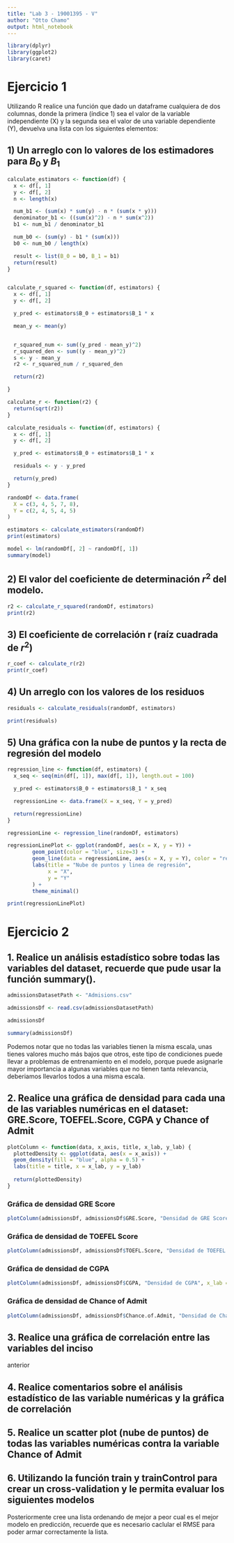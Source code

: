 ```yaml
---
title: "Lab 3 - 19001395 - V"
author: "Otto Chamo"
output: html_notebook
---
```

```r
library(dplyr)
library(ggplot2)
library(caret)
```
# Ejercicio 1

Utilizando R realice una función que dado un dataframe
cualquiera de dos columnas, donde la primera (índice 1) sea el valor de
la variable independiente (X) y la segunda sea el valor de una variable
dependiente (Y), devuelva una lista con los siguientes elementos:

## 1) Un arreglo con lo valores de los estimadores para $B_0$ y $B_1$

```r
calculate_estimators <- function(df) {
  x <- df[, 1]
  y <- df[, 2]
  n <- length(x)

  num_b1 <- (sum(x) * sum(y) - n * (sum(x * y)))
  denominator_b1 <- ((sum(x)^2) - n * sum(x^2))
  b1 <- num_b1 / denominator_b1

  num_b0 <- (sum(y) - b1 * (sum(x)))
  b0 <- num_b0 / length(x)

  result <- list(B_0 = b0, B_1 = b1)
  return(result)
}


calculate_r_squared <- function(df, estimators) {
  x <- df[, 1]
  y <- df[, 2]

  y_pred <- estimators$B_0 + estimators$B_1 * x

  mean_y <- mean(y)


  r_squared_num <- sum((y_pred - mean_y)^2)
  r_squared_den <- sum((y - mean_y)^2)
  s <- y - mean_y
  r2 <- r_squared_num / r_squared_den

  return(r2)

}

calculate_r <- function(r2) {
  return(sqrt(r2))
}

calculate_residuals <- function(df, estimators) {
  x <- df[, 1]
  y <- df[, 2]

  y_pred <- estimators$B_0 + estimators$B_1 * x

  residuals <- y - y_pred

  return(y_pred)
}

```


```r
randomDf <- data.frame(
  X = c(3, 4, 5, 7, 8),
  Y = c(2, 4, 5, 4, 5)
)

estimators <- calculate_estimators(randomDf)
print(estimators)
```

```r
model <- lm(randomDf[, 2] ~ randomDf[, 1])
summary(model)
```

## 2) El valor del coeficiente de determinación $r^2$ del modelo.

```r
r2 <- calculate_r_squared(randomDf, estimators)
print(r2)
```

## 3) El coeficiente de correlación r (raíz cuadrada de $r^2$)
```r
r_coef <- calculate_r(r2)
print(r_coef)
```


## 4) Un arreglo con los valores de los residuos

```r
residuals <- calculate_residuals(randomDf, estimators)

print(residuals)
```
## 5) Una gráfica con la nube de puntos y la recta de regresión del modelo
```r
regression_line <- function(df, estimators) {
  x_seq <- seq(min(df[, 1]), max(df[, 1]), length.out = 100)

  y_pred <- estimators$B_0 + estimators$B_1 * x_seq

  regressionLine <- data.frame(X = x_seq, Y = y_pred)

  return(regressionLine)
}

regressionLine <- regression_line(randomDf, estimators)

regressionLinePlot <- ggplot(randomDf, aes(x = X, y = Y)) +
        geom_point(color = "blue", size=3) +
        geom_line(data = regressionLine, aes(x = X, y = Y), color = "red", size = 1) +
        labs(title = "Nube de puntos y linea de regresión",
             x = "X",
             y = "Y"
        ) +
        theme_minimal()

print(regressionLinePlot)

```

# Ejercicio 2

## 1. Realice un análisis estadístico sobre todas las variables del dataset, recuerde que pude usar la función summary().

```r
admissionsDatasetPath <- "Admisions.csv"

admissionsDf <- read.csv(admissionsDatasetPath)

admissionsDf
```

```r
summary(admissionsDf)
```

Podemos notar que no todas las variables tienen la misma escala, unas tienes valores mucho más bajos que otros, este tipo de condiciones
puede llevar a problemas de entrenamiento en el modelo, porque puede asignarle mayor importancia a algunas variables que no tienen tanta relevancia, deberiamos llevarlos todos a una misma escala.

## 2. Realice una gráfica de densidad para cada una de las variables numéricas en el dataset: GRE.Score, TOEFEL.Score, CGPA y Chance of Admit

```r
plotColumn <- function(data, x_axis, title, x_lab, y_lab) {
  plottedDensity <- ggplot(data, aes(x = x_axis)) + 
  geom_density(fill = "blue", alpha = 0.5) +
  labs(title = title, x = x_lab, y = y_lab)
  
  return(plottedDensity)
}
```


### Gráfica de densidad GRE Score

```r
plotColumn(admissionsDf, admissionsDf$GRE.Score, "Densidad de GRE Score", x_lab="GRE Score", y_lab = "Densidad")
```

### Gráfica de densidad de TOEFEL Score

```r
plotColumn(admissionsDf, admissionsDf$TOEFL.Score, "Densidad de TOEFEL.Score", x_lab = "TOEFEL Score", "Densidad")
```

### Gráfica de densidad de CGPA

```r
plotColumn(admissionsDf, admissionsDf$CGPA, "Densidad de CGPA", x_lab = "CGPA", y_lab = "Densidad")
```

### Gráfica de densidad de Chance of Admit

```r
plotColumn(admissionsDf, admissionsDf$Chance.of.Admit, "Densidad de Chance of Admit", x_lab = "Chance of Admit", y_lab = "Densidad")
```

## 3. Realice una gráfica de correlación entre las variables del inciso 
anterior



## 4. Realice comentarios sobre el análisis estadístico de las variable numéricas y la gráfica de correlación


## 5. Realice un scatter plot (nube de puntos) de todas las variables  numéricas contra la variable Chance of Admit

## 6. Utilizando la función train y trainControl para crear un cross-validation y le permita evaluar los siguientes modelos
Posteriormente cree una lista ordenando de mejor a peor cual es el 
mejor modelo en predicción, recuerde que es necesario caclular el 
RMSE para poder armar correctamente la lista. 





